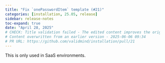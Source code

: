 ```yaml
---
title: "Fix `onePasswordItem` template (#21)"
categories: [installation, 25.05, release]
sidebar: release-notes
toc-expand: true
date: "April 28, 2025"
# CHECK: Title validation failed - The edited content improves the original by capitalizing the first word, which is standard for titles or headings. Additionally, it uses backticks to format `onePasswordItem` as inline code, which is appropriate for a template name, making it stand out and indicating that it is a specific code element. Overall, the edit enhances clarity and readability.
# Content overwritten from an earlier version - 2025-06-06 09:34
# PR URL: https://github.com/validmind/installation/pull/21
---
```


This is only used in SaaS environments.